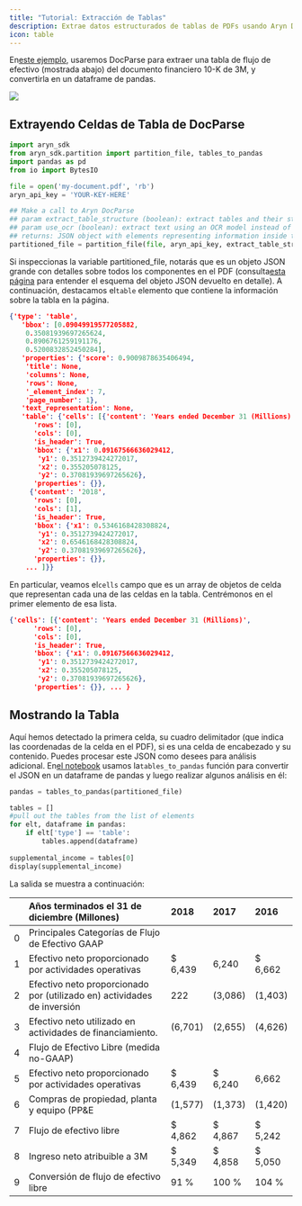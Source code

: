 ```yaml
---
title: "Tutorial: Extracción de Tablas"
description: Extrae datos estructurados de tablas de PDFs usando Aryn DocParse
icon: table
---
```


En[este ejemplo](https://colab.research.google.com/drive/1Qpd-llPC-EPzuTwLfnguMnrQk0eclyqJ?usp=sharing), usaremos DocParse para extraer una tabla de flujo de efectivo (mostrada abajo) del documento financiero 10-K de 3M, y convertirla en un dataframe de pandas.

<Frame>
  <img src="../../../images/3m_10k_extract.png" />
</Frame>

## Extrayendo Celdas de Tabla de DocParse

```python table_demo.py
import aryn_sdk
from aryn_sdk.partition import partition_file, tables_to_pandas
import pandas as pd
from io import BytesIO

file = open('my-document.pdf', 'rb')
aryn_api_key = 'YOUR-KEY-HERE'

## Make a call to Aryn DocParse
## param extract_table_structure (boolean): extract tables and their structural content. default: False
## param use_ocr (boolean): extract text using an OCR model instead of extracting embedded text in PDF. default: False
## returns: JSON object with elements representing information inside the PDF
partitioned_file = partition_file(file, aryn_api_key, extract_table_structure=True, use_ocr=True)
```

Si inspeccionas la variable partitioned\_file, notarás que es un objeto JSON grande con detalles sobre todos los componentes en el PDF (consulta[esta página](../output_structure) para entender el esquema del objeto JSON devuelto en detalle). A continuación, destacamos el`table` elemento que contiene la información sobre la tabla en la página.

```json output.json
{'type': 'table',
   'bbox': [0.09049919577205882,
    0.35081939697265624,
    0.8906761259191176,
    0.5200832852450284],
   'properties': {'score': 0.9009878635406494,
    'title': None,
    'columns': None,
    'rows': None,
    '_element_index': 7,
    'page_number': 1},
   'text_representation': None,
   'table': {'cells': [{'content': 'Years ended December 31 (Millions)',
      'rows': [0],
      'cols': [0],
      'is_header': True,
      'bbox': {'x1': 0.09167566636029412,
       'y1': 0.3512739424272017,
       'x2': 0.355205078125,
       'y2': 0.37081939697265626},
      'properties': {}},
     {'content': '2018',
      'rows': [0],
      'cols': [1],
      'is_header': True,
      'bbox': {'x1': 0.5346168428308824,
       'y1': 0.3512739424272017,
       'x2': 0.6546168428308824,
       'y2': 0.37081939697265626},
      'properties': {}},
    ... ]}}
```

En particular, veamos el`cells` campo que es un array de objetos de celda que representan cada una de las celdas en la tabla. Centrémonos en el primer elemento de esa lista.

```json cells.json
{'cells': [{'content': 'Years ended December 31 (Millions)',
      'rows': [0],
      'cols': [0],
      'is_header': True,
      'bbox': {'x1': 0.09167566636029412,
       'y1': 0.3512739424272017,
       'x2': 0.355205078125,
       'y2': 0.37081939697265626},
      'properties': {}}, ... }

```

## Mostrando la Tabla

Aquí hemos detectado la primera celda, su cuadro delimitador (que indica las coordenadas de la celda en el PDF), si es una celda de encabezado y su contenido. Puedes procesar este JSON como desees para análisis adicional. En[el notebook](https://colab.research.google.com/drive/1Qpd-llPC-EPzuTwLfnguMnrQk0eclyqJ?usp=sharing) usamos la`tables_to_pandas` función para convertir el JSON en un dataframe de pandas y luego realizar algunos análisis en él:

```python display_table.py
pandas = tables_to_pandas(partitioned_file)

tables = []
#pull out the tables from the list of elements
for elt, dataframe in pandas:
    if elt['type'] == 'table':
        tables.append(dataframe)
        
supplemental_income = tables[0]
display(supplemental_income)
```

La salida se muestra a continuación:

|    | Años terminados el 31 de diciembre (Millones)                           | 2018     | 2017     | 2016     |
| -: | :---------------------------------------------------------------------- | :------- | :------- | :------- |
|  0 | Principales Categorías de Flujo de Efectivo GAAP                        |          |          |          |
|  1 | Efectivo neto proporcionado por actividades operativas                  | \$ 6,439 | 6,240    | \$ 6,662 |
|  2 | Efectivo neto proporcionado por (utilizado en) actividades de inversión | 222      | (3,086)  | (1,403)  |
|  3 | Efectivo neto utilizado en actividades de financiamiento.               | (6,701)  | (2,655)  | (4,626)  |
|  4 | Flujo de Efectivo Libre (medida no-GAAP)                                |          |          |          |
|  5 | Efectivo neto proporcionado por actividades operativas                  | \$ 6,439 | \$ 6,240 | 6,662    |
|  6 | Compras de propiedad, planta y equipo (PP\&E                            | (1,577)  | (1,373)  | (1,420)  |
|  7 | Flujo de efectivo libre                                                 | \$ 4,862 | \$ 4,867 | \$ 5,242 |
|  8 | Ingreso neto atribuible a 3M                                            | \$ 5,349 | \$ 4,858 | \$ 5,050 |
|  9 | Conversión de flujo de efectivo libre                                   | 91 %     | 100 %    | 104 %    |
